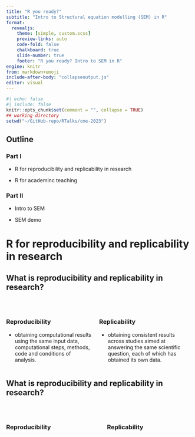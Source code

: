 ```yaml
---
title: "R you ready?"
subtitle: "Intro to Structural equation modelling (SEM) in R"
format: 
  revealjs:
    theme: [simple, custom.scss]
    preview-links: auto
    code-fold: false
    chalkboard: true
    slide-number: true
    footer: "R you ready? Intro to SEM in R"
engine: knitr
from: markdown+emoji
include-after-body: "collapseoutput.js"
editor: visual
---
```


```r
#| echo: false
#| include: false
knitr::opts_chunk$set(comment = "", collapse = TRUE)
## working directory
setwd("~/GitHub-repo/RTalks/cme-2023")

```


## Outline

### Part I

-   R for reproducibility and replicability in research

-   R for academinc teaching

### Part II

-   Intro to SEM

-   SEM demo


# R for reproducibility and replicability in research


## What is reproducibility and replicability in research?

<br>

::: columns
::: {.column}
### Reproducibility {.center-text}

- obtaining computational results using  the same input data, computational steps, methods, code and conditions of analysis.
:::

::: {.column}
### Replicability {.center-text}

- obtaining consistent results across studies aimed at answering the same scientific question, each of which has obtained its own data.
:::
:::

::: aside

:::



## What is reproducibility and replicability in research?

<br>

::: columns
::: {.column}

### Reproducibility {.center-text}

:::

::: {.column}

### Replicability {.center-text}

:::
:::




















